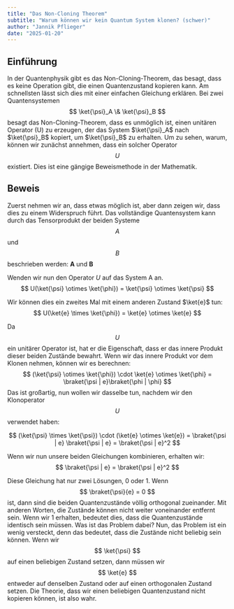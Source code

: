 ```yaml
---
title: "Das Non-Cloning Theorem"
subtitle: "Warum können wir kein Quantum System klonen? (schwer)"
author: "Jannik Pflieger"
date: "2025-01-20"
---
```


## Einführung

In der Quantenphysik gibt es das Non-Cloning-Theorem, das besagt, dass es keine Operation gibt, die einen Quantenzustand kopieren kann.
Am schnellsten lässt sich dies mit einer einfachen Gleichung erklären.
Bei zwei Quantensystemen $$ \ket{\psi}_A \& \ket{\psi}_B $$ besagt das Non-Cloning-Theorem, dass es unmöglich ist, einen unitären Operator (U) zu erzeugen, der das System $\ket{\psi}_A$ nach $\ket{\psi}_B$ kopiert, um $\ket{\psi}_B$ zu erhalten.
Um zu sehen, warum, können wir zunächst annehmen, dass ein solcher Operator $$ U $$ existiert.
Dies ist eine gängige Beweismethode in der Mathematik.

## Beweis

Zuerst nehmen wir an, dass etwas möglich ist, aber dann zeigen wir, dass dies zu einem Widerspruch führt.
Das vollständige Quantensystem kann durch das Tensorprodukt der beiden Systeme $$ A $$ und $$ B $$ beschrieben werden:
**A** und **B**

Wenden wir nun den Operator $U$ auf das System A an.
$$ 
U(\ket{\psi} \otimes \ket{\phi}) = \ket{\psi} \otimes \ket{\psi} 
$$

Wir können dies ein zweites Mal mit einem anderen Zustand $\ket{e}$ tun:
$$ 
U(\ket{e} \times \ket{\phi}) = \ket{e} \otimes \ket{e} 
$$

Da $$ U $$ ein unitärer Operator ist, hat er die Eigenschaft, dass er das innere Produkt dieser beiden Zustände bewahrt.
Wenn wir das innere Produkt vor dem Klonen nehmen, können wir es berechnen:
$$ 
(\ket{\psi} \otimes \ket{\phi}) \cdot \ket{e} \otimes \ket{\phi} = \braket{\psi | e}\braket{\phi | \phi} 
$$
Das ist großartig, nun wollen wir dasselbe tun, nachdem wir den Klonoperator $$ U $$ verwendet haben:

$$ 
(\ket{\psi} \times \ket{\psi}) \cdot (\ket{e} \otimes \ket{e}) = \braket{\psi | e} \braket{\psi | e} = \braket{\psi | e}^2 
$$

Wenn wir nun unsere beiden Gleichungen kombinieren, erhalten wir:
$$ 
\braket{\psi | e} = \braket{\psi | e}^2 
$$

Diese Gleichung hat nur zwei Lösungen, 0 oder 1. Wenn $$ \braket{\psi}{e} = 0 $$ ist, dann sind die beiden Quantenzustände völlig orthogonal zueinander. Mit anderen Worten, die Zustände können nicht weiter voneinander entfernt sein.
Wenn wir 1 erhalten, bedeutet dies, dass die Quantenzustände identisch sein müssen.
Was ist das Problem dabei?
Nun, das Problem ist ein wenig versteckt, denn das bedeutet, dass die Zustände nicht beliebig sein können.
Wenn wir $$ \ket{\psi} $$ auf einen beliebigen Zustand setzen, dann müssen wir $$ \ket{e} $$ entweder auf denselben Zustand oder auf einen orthogonalen Zustand setzen.
Die Theorie, dass wir einen beliebigen Quantenzustand nicht kopieren können, ist also wahr.
